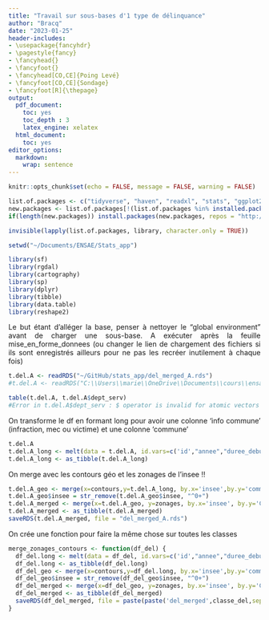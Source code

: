 ```yaml
---
title: "Travail sur sous-bases d'1 type de délinquance"
author: "Bracq"
date: "2023-01-25"
header-includes:
- \usepackage{fancyhdr}
- \pagestyle{fancy}
- \fancyhead{}
- \fancyfoot{}
- \fancyhead[CO,CE]{Poing Levé}
- \fancyfoot[CO,CE]{Sondage}
- \fancyfoot[R]{\thepage}
output:
  pdf_document:
    toc: yes
    toc_depth : 3
    latex_engine: xelatex
  html_document:
    toc: yes
editor_options: 
  markdown: 
    wrap: sentence
---
```


```{=html}
<style>
body {
text-align: justify}
</style>
```

```r
knitr::opts_chunk$set(echo = FALSE, message = FALSE, warning = FALSE)

```

```r
list.of.packages <- c("tidyverse", "haven", "readxl", "stats", "ggplot2", "ggcorrplot", "data.table", "dplyr", "corrplot", "stargazer", "Hmisc",'cartography','sf','rgdal','sp','xlsx')
new.packages <- list.of.packages[!(list.of.packages %in% installed.packages()[,"Package"])]
if(length(new.packages)) install.packages(new.packages, repos = "http://cran.us.r-project.org")

invisible(lapply(list.of.packages, library, character.only = TRUE))

setwd("~/Documents/ENSAE/Stats_app")
```


```r
library(sf)
library(rgdal)
library(cartography)
library(sp)
library(dplyr)
library(tibble)
library(data.table)
library(reshape2)
```

Le but étant d'alléger la base, penser à nettoyer le "global environment" avant de charger une sous-base. A exécuter après la feuille mise_en_forme_donnees (ou changer le lien de chargement des fichiers si ils sont enregistrés ailleurs pour ne pas les recréer inutilement à chaque fois)
```r

t.del.A <- readRDS("~/GitHub/stats_app/del_merged_A.rds")
#t.del.A <- readRDS("C:\\Users\\marie\\OneDrive\\Documents\\cours\\ensae\\stat app\\sous df\\del_merged_A.rds")
```


```r
table(t.del.A, t.del.A$dept_serv)
#Error in t.del.A$dept_serv : $ operator is invalid for atomic vectors : je sais pas pouquoi ça marchepas... (clem)
```
On transforme le df en formant long pour avoir une colonne 'info commune' (infraction, mec ou victime) et une colonne 'commune'
```r
t.del.A
t.del.A_long <- melt(data = t.del.A, id.vars=c('id',"annee","duree_debut_fait_date_enregistrement","classe","dept_serv"),variable.name='info commune', value.name='commune')
t.del.A_long <- as_tibble(t.del.A_long)
```

On merge avec les contours géo et les zonages de l'insee !!
```r
t.del.A_geo <- merge(x=contours,y=t.del.A_long, by.x='insee',by.y='commune', all.y=TRUE)
t.del.A_geo$insee = str_remove(t.del.A_geo$insee, "^0+")
t.del.A_merged <- merge(x=t.del.A_geo, y=zonages, by.x='insee', by.y='CODGEO', all.x=TRUE)
t.del.A_merged <- as_tibble(t.del.A_merged)
saveRDS(t.del.A_merged, file = "del_merged_A.rds")

```

On crée une fonction pour faire la même chose sur toutes les classes

```r

merge_zonages_contours <- function(df_del) {
  df_del.long <- melt(data = df_del, id.vars=c('id',"annee","duree_debut_fait_date_enregistrement","classe","dept_serv"),variable.name='info commune', value.name='commune')
  df_del.long <- as_tibble(df_del.long)
  df_del_geo <- merge(x=contours,y=df_del.long, by.x='insee',by.y='commune', all.y=TRUE)
  df_del_geo$insee = str_remove(df_del_geo$insee, "^0+")
  df_del_merged <- merge(x=df_del_geo, y=zonages, by.x='insee', by.y='CODGEO', all.x=TRUE)
  df_del_merged <- as_tibble(df_del_merged)
  saveRDS(df_del_merged, file = paste(paste('del_merged',classe_del,sep = "_"),'rds',sep='.')) # on enregistre le sous df correspondant
}

```


